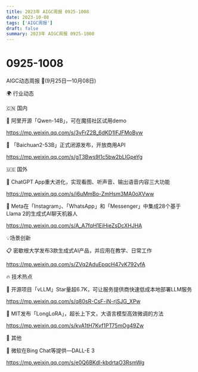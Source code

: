 ```yaml
---
title: 2023年 AIGC周报 0925-1008
date: 2023-10-08
tags: ['AIGC周报']
draft: false
summary: 2023年 AIGC周报 0925-1008
---
```

# 0925-1008



AIGC动态周报 🚀(9月25日—10月08日)

🌍 行业动态

🇨🇳 国内

📰 阿里开源「Qwen-14B」，可在魔搭社区试用demo

https://mp.weixin.qq.com/s/3vFrZ2B_6dKD1lFJFMoByw

📰 「Baichuan2-53B」正式闭源发布，开放商用API

https://mp.weixin.qq.com/s/gT3Bws9I1c5bw2bLIGpeYg

🇺🇸 国外

📰 ChatGPT App重大进化，实现看图、听声音、输出语音内容三大功能

https://mp.weixin.qq.com/s/i6uMmBo-ZmHsm3MA0oXVww

📰 Meta在「Instagram」、「WhatsApp」和「Messenger」中集成28个基于Llama 2的生成式AI聊天机器人

https://mp.weixin.qq.com/s/A_A7fqH1EiHieZsDcXHJHA

💡场景创新

📋 密歇根大学发布3款生成式AI产品，并应用在教学、日常工作

https://mp.weixin.qq.com/s/ZVq2AduEpqcH47vK792yfA

🔥 技术热点

📝 开源项目「vLLM」Star量超6.7K，可让服务提供商快速低成本地部署LLM服务

https://mp.weixin.qq.com/s/q80sR-CsF-iN-rjSJG_XPw

📝 MIT发布「LongLoRA」，超长上下文，大语言模型高效微调的方法

https://mp.weixin.qq.com/s/kvA1tH7Kvf1PT75mOg49Zw

🎉 其他

🚀 微软在Bing Chat等提供—DALL-E 3

https://mp.weixin.qq.com/s/e0Q6BKdl-kbdrtaO3RsmWg